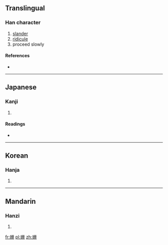 {{also|姍}}
==Translingual==

===Han character===
{{Han char|rn=38|rad=女|as=05|sn=8|four=|canj=女月月一 (VBBM)}}

# [[slander]]
# [[ridicule]]
# proceed slowly

====References====
* {{Han ref|kx=0259.151|hdz=21040.010|uh=59D7|ud=22999}}

----

==Japanese==

===Kanji===
{{ja-kanji|grade=|rs=女05}}

# {{defn|Japanese|sort=女05}}

====Readings====
* {{ja-readings|on=[[さん]] (san), [[せん]] (sen), [[はん]] (han), [[さつ]] (satsu), [[さち]] (sachi)|kun=[[みめよい]] (mimeyoi), [[そしる]] (soshiru), [[みにくい]] (minikui)}}

----

==Korean==

===Hanja===
{{ko-hanja|hangeul=산|rv=san|mr=san}}

# {{defn|Korean|sort=女05}}

----

==Mandarin==

===Hanzi===
{{cmn-hanzi|tra=姍|pin=[[shān]] ([[shan1]])|wg=shan<sup>1</sup>}}

# {{defn|Mandarin|sort=女05}}

[[fr:姗]]
[[pl:姗]]
[[zh:姗]]